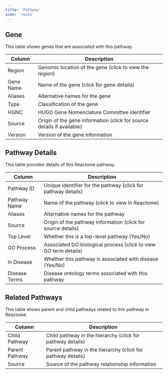 ```yaml
---
title: 'Pathway'
icon: 'route'
---
```


## Gene

This table shows genes that are associated with this pathway.

| Column | Description |
|--------|-------------|
| Region | Genomic location of the gene (click to view the region) |
| Gene Name | Name of the gene (click for gene details) |
| Aliases | Alternative names for the gene |
| Type | Classification of the gene |
| HGNC | HUGO Gene Nomenclature Committee identifier |
| Source | Origin of the gene information (click for source details if available) |
| Version | Version of the gene information |

## Pathway Details

This table provides details of this Reactome pathway.

| Column | Description |
|--------|-------------|
| Pathway ID | Unique identifier for the pathway (click for pathway details) |
| Pathway Name | Name of the pathway (click to view in Reactome) |
| Aliases | Alternative names for the pathway |
| Source | Origin of the pathway information (click for source details) |
| Top Level | Whether this is a top-level pathway (Yes/No) |
| GO Process | Associated GO biological process (click to view GO term details) |
| In Disease | Whether this pathway is associated with disease (Yes/No) |
| Disease Terms | Disease ontology terms associated with this pathway |

## Related Pathways

This table shows parent and child pathways related to this pathway in Reactome.

| Column | Description |
|--------|-------------|
| Child Pathway | Child pathway in the hierarchy (click for pathway details) |
| Parent Pathway | Parent pathway in the hierarchy (click for pathway details) |
| Source | Source of the pathway relationship information |
